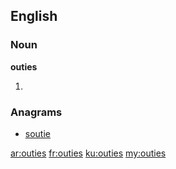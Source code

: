 ==English==

===Noun===
'''outies'''

# {{plural of|outie}}

===Anagrams===
* [[soutie#English|soutie]]

[[ar:outies]]
[[fr:outies]]
[[ku:outies]]
[[my:outies]]